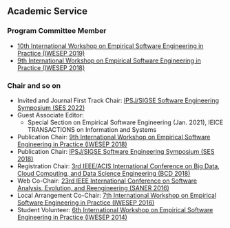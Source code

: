 ## Academic Service

### Program Committee Member

* [10th International Workshop on Empirical Software Engineering in Practice (IWESEP 2019)](https://iwesep2019.github.io/)
* [9th International Workshop on Empirical Software Engineering in Practice (IWESEP 2018)](https://iwesep2018.github.io/)

### Chair and so on

* Invited and Journal First Track Chair:
    [IPSJ/SIGSE Software Engineering Symposium (SES 2022)](http://ses.sigse.jp/2022/)
* Guest Associate Editor:
  * Special Section on Empirical Software Engineering (Jan. 2021), IEICE TRANSACTIONS on Information and Systems
* Publication Chair:
    [9th International Workshop on Empirical Software Engineering in Practice (IWESEP 2018)](https://iwesep2018.github.io/)
* Publication Chair:
    [IPSJ/SIGSE Software Engineering Symposium (SES 2018)](http://ses.sigse.jp/2018/)
* Registration Chair:
    [3rd IEEE/ACIS International Conference on Big Data, Cloud Computing, and Data Science Engineering (BCD 2018)](http://www.acisinternational.org/bcd2018/)
* Web Co-Chair:
    [23rd IEEE International Conference on Software Analysis, Evolution, and Reengineering (SANER 2016)](http://saner.inf.usi.ch/)
* Local Arrangement Co-Chair:
    [7th International Workshop on Empirical Software Engineering in Practice (IWESEP 2016)](http://iwesep2016.naist.jp/)
* Student Volunteer:
    [6th International Workshop on Empirical Software Engineering in Practice (IWESEP 2014)](http://iwesep2014.naist.jp/)

